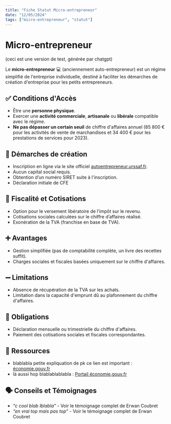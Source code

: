 ```yaml
---
title: "Fiche Statut Micro-entrepreneur"
date: "12/05/2024"
tags: ["micro-entrepreneur", "statut"]
---
```


# Micro-entrepreneur

(ceci est une version de test, générée par chatgpt)

Le **micro-entrepreneur** 💻 (anciennement auto-entrepreneur) est un régime simplifié de l'entreprise individuelle, destiné à faciliter les démarches de création d'entreprise pour les petits entrepreneurs.

## ✅ Conditions d'Accès

- Être une **personne physique**.
- Exercer une **activité commerciale**, **artisanale** ou **libérale** compatible avec le régime.
- **Ne pas dépasser un certain seuil** de chiffre d'affaires annuel (85 800 € pour les activités de vente de marchandises et 34 400 € pour les prestations de services pour 2023).

## 📜 Démarches de création

- Inscription en ligne via le site officiel [autoentrepreneur.urssaf.fr](https://www.autoentrepreneur.urssaf.fr/portail/accueil.html).
- Aucun capital social requis.
- Obtention d’un numéro SIRET suite à l'inscription.
- Déclaration initiale de CFE

## 🤑 Fiscalité et Cotisations

- Option pour le versement libératoire de l’impôt sur le revenu.
- Cotisations sociales calculées sur le chiffre d’affaires réalisé.
- Exonération de la TVA (franchise en base de TVA).

## ➕ Avantages

- Gestion simplifiée (pas de comptabilité complète, un livre des recettes suffit).
- Charges sociales et fiscales basées uniquement sur le chiffre d'affaires.

## ➖ Limitations

- Absence de récupération de la TVA sur les achats.
- Limitation dans la capacité d'emprunt dû au plafonnement du chiffre d'affaires.

## 🚓 Obligations

- Déclaration mensuelle ou trimestrielle du chiffre d'affaires.
- Paiement des cotisations sociales et fiscales correspondantes.

## 🛜 Ressources

- blablabla petite expliquation de pk ce lien est important : [économie.gouv.fr](https://www.economie.gouv.fr/entreprises/micro-entreprise-auto-entreprise)
- là aussi hop blablablablabla : [Portail économie.gouv.fr](https://www.economie.gouv.fr/entreprises/micro-entreprise-auto-entreprise)

## 🗣️ Conseils et Témoignages

- _“c cool blab lblabla”_ - Voir le témoignage complet de Erwan Coubret
- _“en vrai top mais pas top”_ - Voir le témoignage complet de Erwan Coubret
